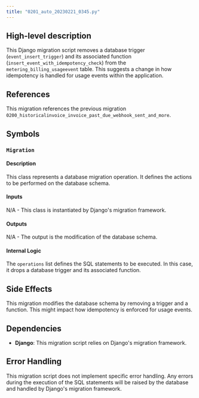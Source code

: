 ```yaml
---
title: "0201_auto_20230221_0345.py"
---
```


## High-level description
This Django migration script removes a database trigger (`event_insert_trigger`) and its associated function (`insert_event_with_idempotency_check`) from the `metering_billing_usageevent` table. This suggests a change in how idempotency is handled for usage events within the application.

## References
This migration references the previous migration `0200_historicalinvoice_invoice_past_due_webhook_sent_and_more`.

## Symbols

### `Migration`
#### Description
This class represents a database migration operation. It defines the actions to be performed on the database schema.

#### Inputs
N/A - This class is instantiated by Django's migration framework.

#### Outputs
N/A - The output is the modification of the database schema.

#### Internal Logic
The `operations` list defines the SQL statements to be executed. In this case, it drops a database trigger and its associated function.

## Side Effects
This migration modifies the database schema by removing a trigger and a function. This might impact how idempotency is enforced for usage events.

## Dependencies
* **Django**: This migration script relies on Django's migration framework.

## Error Handling
This migration script does not implement specific error handling. Any errors during the execution of the SQL statements will be raised by the database and handled by Django's migration framework. 
